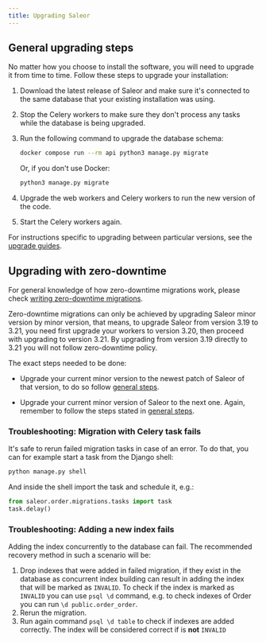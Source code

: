 ```yaml
---
title: Upgrading Saleor
---
```


## General upgrading steps

No matter how you choose to install the software, you will need to upgrade it from time to time. Follow these steps to upgrade your installation:

1. Download the latest release of Saleor and make sure it's connected to the same database that your existing installation was using.

2. Stop the Celery workers to make sure they don't process any tasks while the database is being upgraded.

3. Run the following command to upgrade the database schema:

   ```bash
   docker compose run --rm api python3 manage.py migrate
   ```

   Or, if you don't use Docker:

   ```bash
   python3 manage.py migrate
   ```

4. Upgrade the web workers and Celery workers to run the new version of the code.

5. Start the Celery workers again.

For instructions specific to upgrading between particular versions, see the [upgrade guides](upgrade-guides/3-20-to-3-21.mdx).

## Upgrading with zero-downtime

For general knowledge of how zero-downtime migrations work, please check [writing zero-downtime migrations](developer/community/zero-downtime-migrations.mdx).

Zero-downtime migrations can only be achieved by upgrading Saleor minor version by minor version, that means, to upgrade Saleor from version 3.19 to 3.21, you need first upgrade your workers
to version 3.20, then proceed with upgrading to version 3.21. By upgrading from version 3.19 directly to 3.21 you will not follow zero-downtime policy.

The exact steps needed to be done:

- Upgrade your current minor version to the newest patch of Saleor of that version, to do so follow [general steps](#general-upgrading-steps).

- Upgrade your current minor version of Saleor to the next one. Again, remember to follow the steps stated in [general steps](#general-upgrading-steps).

### Troubleshooting: Migration with Celery task fails

It's safe to rerun failed migration tasks in case of an error. To do that, you can for example start a task from the Django shell:

```bash
python manage.py shell
```

And inside the shell import the task and schedule it, e.g.:

```python
from saleor.order.migrations.tasks import task
task.delay()
```

### Troubleshooting: Adding a new index fails

Adding the index concurrently to the database can fail. The recommended recovery method in such a scenario will be:

1. Drop indexes that were added in failed migration, if they exist in the database as concurrent index building can result in adding the index that will be marked as `INVALID`.
   To check if the index is marked as `INVALID` you can use `psql \d` command, e.g. to check indexes of Order you can run `\d public.order_order`.
2. Rerun the migration.
3. Run again command `psql \d table` to check if indexes are added correctly. The index will be considered correct if is **not** `INVALID`
